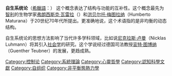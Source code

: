 '''自生系统论'''（[[希臘語|希臘語]]：{{lang|el|Αυτοποίηση}}） 这个概念表达了结构与功能的互补性。这个概念最先为[[智利|智利]]的生物学家[[弗朗西斯克·瓦雷拉|弗朗西斯克·瓦雷拉]]（{{lang|es|Francisco Varela}}）和[[洪贝尔托·梅图拉纳|洪贝尔托·梅图拉纳]]（Humberto Maturana）于20世纪70年代所提出。更准确地说，这个术语指的是非均衡的动态结构。

自生系统论的思想方法影响了当代许多学科领域，比如说[[尼克拉斯·卢曼|尼克拉斯·卢曼]]（Nicklas Luhmann）将其引入[[社会学|社会学]]的研究。这个学说经过德国司法教授[[衮特·图博纳|衮特·图博纳]]（Guenther Teubner）的发展，更趋成熟。

{{Authority control}}
[[Category:控制论|Category:控制论]]
[[Category:系統理論|Category:系統理論]]
[[Category:心靈哲學|Category:心靈哲學]]
[[Category:認知科學文獻|Category:認知科學文獻]]
[[Category:自组织|Category:自组织]]
[[Category:非平衡態熱力學|Category:非平衡態熱力學]]